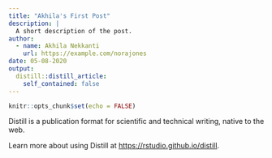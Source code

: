 ```yaml
---
title: "Akhila's First Post"
description: |
  A short description of the post.
author:
  - name: Akhila Nekkanti
    url: https://example.com/norajones
date: 05-08-2020
output:
  distill::distill_article:
    self_contained: false
---
```


```r
knitr::opts_chunk$set(echo = FALSE)
```

Distill is a publication format for scientific and technical writing, native to the web.

Learn more about using Distill at <https://rstudio.github.io/distill>.


